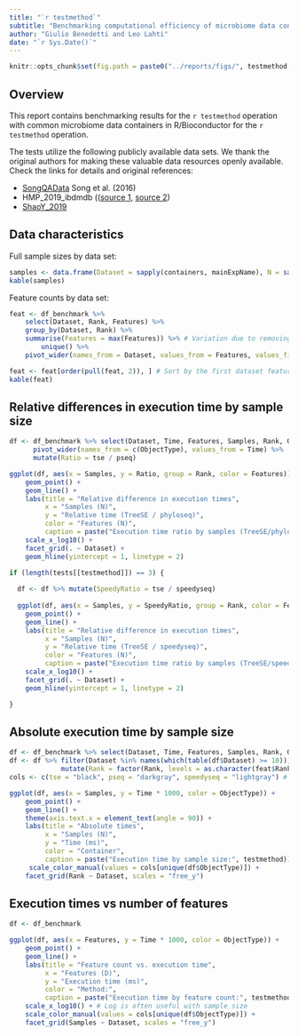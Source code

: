 ```yaml
---
title: "`r testmethod`"
subtitle: "Benchmarking computational efficiency of microbiome data containers"
author: "Giulio Benedetti and Leo Lahti"
date: "`r Sys.Date()`"
---
```


```r
knitr::opts_chunk$set(fig.path = paste0("../reports/figs/", testmethod, "_"))
```

## Overview

This report contains benchmarking results for the `r testmethod`
operation with common microbiome data containers in R/Bioconductor for
the `r testmethod` operation.

The tests utilize the following publicly available data sets. We thank
the original authors for making these valuable data resources openly
available. Check the links for details and original references:

- [SongQAData](https://microbiome.github.io/microbiomeDataSets/reference/SongQAData.html) Song et al. (2016)
- HMP_2019_ibdmdb (([source 1](https://pubmed.ncbi.nlm.nih.gov/29311644/), [source 2](https://pubmed.ncbi.nlm.nih.gov/31142855/))
- [ShaoY_2019](https://pubmed.ncbi.nlm.nih.gov/31534227/)


## Data characteristics

Full sample sizes by data set:

```r
samples <- data.frame(Dataset = sapply(containers, mainExpName), N = sapply(containers, ncol)) %>% arrange(N)
kable(samples)
```

Feature counts by data set:

```r
feat <- df_benchmark %>%
    select(Dataset, Rank, Features) %>%
    group_by(Dataset, Rank) %>%
    summarise(Features = max(Features)) %>% # Variation due to removing zero rows & cols per round
		unique() %>%
    pivot_wider(names_from = Dataset, values_from = Features, values_fill = 0)

feat <- feat[order(pull(feat, 2)), ] # Sort by the first dataset feature counts
kable(feat)
```

## Relative differences in execution time by sample size

```r
df <- df_benchmark %>% select(Dataset, Time, Features, Samples, Rank, ObjectType) %>% 
      pivot_wider(names_from = c(ObjectType), values_from = Time) %>% 
      mutate(Ratio = tse / pseq) 

ggplot(df, aes(x = Samples, y = Ratio, group = Rank, color = Features)) + 
    geom_point() + 
    geom_line() +
    labs(title = "Relative difference in execution times",
         x = "Samples (N)",
         y = "Relative time (TreeSE / phyloseq)",
         color = "Features (N)",
         caption = paste("Execution time ratio by samples (TreeSE/phyloseq): ", testmethod)) +
    scale_x_log10() +
    facet_grid(. ~ Dataset) + 
    geom_hline(yintercept = 1, linetype = 2)
```

```r
if (length(tests[[testmethod]]) == 3) {
  
  df <- df %>% mutate(SpeedyRatio = tse / speedyseq)
  
  ggplot(df, aes(x = Samples, y = SpeedyRatio, group = Rank, color = Features)) + 
    geom_point() + 
    geom_line() +
    labs(title = "Relative difference in execution times",
         x = "Samples (N)",
         y = "Relative time (TreeSE / speedyseq)",
         color = "Features (N)",
         caption = paste("Execution time ratio by samples (TreeSE/speedyseq): ", testmethod)) +
    scale_x_log10() +
    facet_grid(. ~ Dataset) + 
    geom_hline(yintercept = 1, linetype = 2) 

}
```

## Absolute execution time by sample size

```r
df <- df_benchmark %>% select(Dataset, Time, Features, Samples, Rank, ObjectType)
df <- df %>% filter(Dataset %in% names(which(table(df$Dataset) >= 10))) %>%
             mutate(Rank = factor(Rank, levels = as.character(feat$Rank)))
cols <- c(tse = "black", pseq = "darkgray", speedyseq = "lightgray") # Ensure colors always in same order

ggplot(df, aes(x = Samples, y = Time * 1000, color = ObjectType)) + 
    geom_point() + 
    geom_line() +
    theme(axis.text.x = element_text(angle = 90)) + 
    labs(title = "Absolute times",
         x = "Samples (N)",
         y = "Time (ms)",
         color = "Container",
         caption = paste("Execution time by sample size:", testmethod)) +
	 scale_color_manual(values = cols[unique(df$ObjectType)]) + 
    facet_grid(Rank ~ Dataset, scales = "free_y")
```

## Execution times vs number of features

```r
df <- df_benchmark 

ggplot(df, aes(x = Features, y = Time * 1000, color = ObjectType)) + 
    geom_point() + 
    geom_line() +
    labs(title = "Feature count vs. execution time",
         x = "Features (D)",
         y = "Execution time (ms)",
         color = "Method:",
         caption = paste("Execution time by feature count:", testmethod)) +
    scale_x_log10() + # Log is often useful with sample size
    scale_color_manual(values = cols[unique(df$ObjectType)]) +     
    facet_grid(Samples ~ Dataset, scales = "free_y")
```

